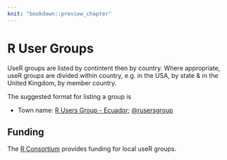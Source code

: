 ```yaml
---
knit: "bookdown::preview_chapter"
---
```


# R User Groups

UseR groups are listed by contintent then by country. Where appropriate, useR groups are 
divided within country, e.g. in the USA, by state & in the United Kingdom, by member country.

The suggested format for listing a group is

  * Town name: [R Users Group - Ecuador](http://www.rusersgroup.com/); [\@rusersgroup](https://twitter.com/rusersgroup)

## Funding

The [R Consortium](https://www.r-consortium.org/projects/r-user-group-support-program) provides funding for local useR groups.
